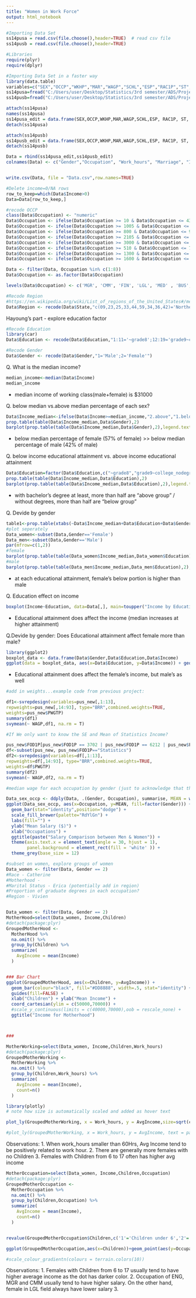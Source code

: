 ```yaml
---
title: "Women in Work Force"
output: html_notebook
---
```


```r
#Importing Data Set
ss14pusa = read.csv(file.choose(),header=TRUE)  # read csv file
ss14pusb = read.csv(file.choose(),header=TRUE)

#Libraries
require(plyr)
require(dplyr)
```

```r
#Importing Data Set in a faster way
library(data.table)
variables=c("SEX","OCCP","WKHP","MAR","WAGP","SCHL","ESP","RAC1P","ST","PAOC","PWGTP")
ss14pusa=fread("C:/Users/user/Desktop/Statistics/3rd semester/ADS/Project1/csv_pus/ss14pusa.csv",head=TRUE,select=variables)
ss14pusb=fread("C:/Users/user/Desktop/Statistics/3rd semester/ADS/Project1/csv_pus/ss14pusb.csv",head=TRUE,select=variables)
```

```r
attach(ss14pusa)
names(ss14pusa)
ss14pusa_edit = data.frame(SEX,OCCP,WKHP,MAR,WAGP,SCHL,ESP, RAC1P, ST, PAOC, PWGTP)
detach(ss14pusa)

attach(ss14pusb)
ss14pusb_edit = data.frame(SEX,OCCP,WKHP,MAR,WAGP,SCHL,ESP, RAC1P, ST, PAOC, PWGTP)
detach(ss14pusb)

Data = rbind(ss14pusa_edit,ss14pusb_edit)
colnames(Data) <- c("Gender","Occupation", "Work_hours", "Marriage", "Income", "Education" ,"Parental_Occupation", "Race", "State", "Children", "Weight")


write.csv(Data, file = "Data.csv",row.names=TRUE)
```

```r
#Delete income=0/NA rows
row_to_keep=which(Data$Income>0)
Data=Data[row_to_keep,]
```

```r
#recode OCCP
class(Data$Occupation) <- "numeric"
Data$Occupation <- ifelse(Data$Occupation >= 10 & Data$Occupation <= 430, 1, Data$Occupation)
Data$Occupation <- ifelse(Data$Occupation >= 1005 & Data$Occupation <= 1240, 2, Data$Occupation)
Data$Occupation <- ifelse(Data$Occupation >= 800 & Data$Occupation <= 950, 3, Data$Occupation)
Data$Occupation <- ifelse(Data$Occupation >= 2105 & Data$Occupation <= 2160, 4, Data$Occupation)
Data$Occupation <- ifelse(Data$Occupation >= 3000 & Data$Occupation <= 3540, 5, Data$Occupation)
Data$Occupation <- ifelse(Data$Occupation >= 510 & Data$Occupation <= 740, 6, Data$Occupation)
Data$Occupation <- ifelse(Data$Occupation >= 1300 & Data$Occupation <= 1560, 7, Data$Occupation)
Data$Occupation <- ifelse(Data$Occupation >= 1600 & Data$Occupation <= 1965, 8, Data$Occupation)

Data <- filter(Data, Occupation %in% c(1:8))
Data$Occupation <- as.factor(Data$Occupation)

levels(Data$Occupation) <- c('MGR', 'CMM', 'FIN', 'LGL', 'MED' , 'BUS', 'ENG', 'SCI')

#Recode Region
#https://en.wikipedia.org/wiki/List_of_regions_of_the_United_States#/media/File:Census_Regions_and_Division_of_the_United_States.svg
Data$Region <- recode(Data$State,"c(09,23,25,33,44,59,34,36,42)='Northeast';c(17,18,26,38,55,19,20,27,29,31,38,46)='Mid West'; c(10,12,13,24,37,45,51,11,54,01,21,28,47,05,22,40,48)='South';c(04,08,16,30,32,35,49,50,02,06,15,41,53)='West'))

```

Hayoung's part - explore education factor
```r
#Recode Education
library(car)
Data$Education <- recode(Data$Education,"1:11='~grade8';12:19='grade9~college_nodegree';20:21='associate/bachelor';22:23='master/professional';24='doctor'")
```
```r
#Recode Gender
Data$Gender <- recode(Data$Gender,"1='Male';2='Female'")
```

Q. What is the median income?
```r
median_income<-median(Data$Income)
median_income 
```
* median income of working class(male+female) is $31000

Q. below median vs.above median percentage of each sex?
```r
Data$Income_median<-ifelse(Data$Income>=median_income,"2.above","1.below")
prop.table(table(Data$Income_median,Data$Gender),2)
barplot(prop.table(table(Data$Income_median,Data$Gender),2),legend.text=TRUE,horiz=TRUE)
```
* below median percentage of female (57% of female) >> below median percentage of male (42% of male)

Q. below income educational attainment vs. above income educational attainment
```r
Data$Education=factor(Data$Education,c("~grade8","grade9~college_nodegree","associate/bachelor","master/professional","doctor"))
prop.table(table(Data$Income_median,Data$Education),2)
barplot(prop.table(table(Data$Income_median,Data$Education),2),legend.text=TRUE,horiz=TRUE)
```
* with bachelor's degree at least, more than half are "above group" / without degrees, more than half are "below group"

Q. Devide by gender
```r
table1<-prop.table(xtabs(~Data$Income_median+Data$Education+Data$Gender),c(1,3))
#plot seperately
Data_women<-subset(Data,Gender=='Female')
Data_men<-subset(Data,Gender=='Male')
par(mfrow=c(1,2))
#female
barplot(prop.table(table(Data_women$Income_median,Data_women$Education),2),legend.text=TRUE,horiz=TRUE)
#male
barplot(prop.table(table(Data_men$Income_median,Data_men$Education),2),legend.text=TRUE,horiz=TRUE)
```
* at each educational attainment, female's below portion is higher than male

Q. Education effect on income
```r
boxplot(Income~Education, data=Data[,], main=toupper("Income by Educational attainment"), font.main=3, cex.main=1.2, xlab="Educational attainment", ylab="Income", font.lab=1, col="darkgreen")
```
* Educational attainment does affect the income (median increases at higher attainment)

Q.Devide by gender: Does Educational attainment affect female more than male?
```r
library(ggplot2)
boxplot_data <- data.frame(Data$Gender,Data$Education,Data$Income)
ggplot(data = boxplot_data, aes(x=Data$Education, y=Data$Income)) + geom_boxplot(aes(fill=Data$Gender))
```
* Educational attainment does affect the female's income, but male's as well

```r
#add in weights...example code from previous project:

df1<-svrepdesign(variables=pus_new[,1:13], 
repweights=pus_new[,14:93], type="BRR",combined.weights=TRUE,
weights=pus_new$PWGTP)
summary(df1)
svymean(~ WAGP,df1, na.rm = T)

#If We only want to know the SE and Mean of Statistics Income?

pus_new$FOD1P[pus_new$FOD1P == 3702 | pus_new$FOD1P == 6212 | pus_new$FOD1P == 6202]<-"Statistics"
df<-subset(pus_new, pus_new$FOD1P=="Statistics")
df2<-svrepdesign(variables=df[,1:13], 
repweights=df[,14:93], type="BRR",combined.weights=TRUE,
weights=df$PWGTP)
summary(df2)
svymean(~ WAGP,df2, na.rm = T)
```

```r

#median wage for each occupation by gender (just to acknowledge that there *is* a gender gap)

Data_sex_occp <- ddply(Data, .(Gender, Occupation), summarise, MEAN = weighted.mean(Income, Weight, na.rm = T))
ggplot(Data_sex_occp, aes(x=Occupation, y=MEAN, fill=factor(Gender))) + 
  geom_bar(stat="identity",position="dodge") + 
  scale_fill_brewer(palette="RdYlGn") +
  labs(fill="") + 
  ylab("Mean Salary ($)") + 
  xlab("Occupations") + 
  ggtitle(paste("Salary Comparison between Men & Women")) + 
  theme(axis.text.x = element_text(angle = 30, hjust = 1), 
        panel.background = element_rect(fill = 'white' )) + 
  theme_grey(base_size = 12)

```

```r
#subset on women, explore groups of women
Data_women <- filter(Data, Gender == 2)
#Race - Catherine
#Motherhood - 
#Marital Status - Erica (potentially add in region)
#Proportion of graduate degrees in each occupation?
#Region - Vivien

```

```r

```

```r
Data_women <- filter(Data, Gender == 2)
MotherHood=select(Data_women, Income,Children)
#detach(package:plyr)
GroupedMotherHood <-
  MotherHood %>%
  na.omit() %>%
  group_by(Children) %>% 
  summarize(
    AvgIncome = mean(Income)
  ) 


### Bar Chart
ggplot(GroupedMotherHood, aes(x=Children, y=AvgIncome)) + 
  geom_bar(colour="black", fill="#DD8888", width=.5, stat="identity") + 
  guides(fill=FALSE) +
  xlab("Children") + ylab("Mean Income") +
  coord_cartesian(ylim = c(50000,70000)) +
  #scale_y_continuous(limits = c(40000,70000),oob = rescale_none) +
  ggtitle("Income for Motherhood")



### 
```

```r
MotherWorking=select(Data_women, Income,Children,Work_hours)
#detach(package:plyr)
GroupedMotherWorking <-
  MotherWorking %>%
  na.omit() %>%
  group_by(Children,Work_hours) %>% 
  summarize(
    AvgIncome = mean(Income),
    count=n()
  ) 

library(plotly)
# note how size is automatically scaled and added as hover text

plot_ly(GroupedMotherWorking, x = Work_hours, y = AvgIncome,size=sqrt(count), color = Children,text = paste("Count: ", count),opacity=1-Children*0.2,mode = "markers")

#plot_ly(GroupedMotherWorking, x = Work_hours, y = AvgIncome, text = paste("Count: ", #count),mode = "markers", opacity=1-Children*0.2,color = Children)
```
Observations:
1. When work_hours smaller than 60Hrs, Avg Income tend to be positively related to work hour.
2. There are generally more females with no Children
3. Females with Children from 6 to 17 often has higher avg income
```r
MotherOccupation=select(Data_women, Income,Children,Occupation)
#detach(package:plyr)
GroupedMotherOccupation <-
  MotherOccupation %>%
  na.omit() %>%
  group_by(Children,Occupation) %>% 
  summarize(
    AvgIncome = mean(Income),
    count=n()
  ) 


revalue(GroupedMotherOccupation$Children,c('1'='Children under 6','2'='Children from 6 to 17','3'='Children under 6 and above 6','4'='No Children'))

ggplot(GroupedMotherOccupation,aes(x=Children))+geom_point(aes(y=Occupation,size=count,colour=AvgIncome))+scale_colour_gradient(low="green",high="red")+scale_x_continuous(breaks=1:4, labels=c("Children under 6", "Children from 6 to 17", "Children under 6 and above 6", "No Children")) 

#scale_colour_gradientn(colours = terrain.colors(10))
```
Observations:
1. Females with Children from 6 to 17 usually tend to have higher average income as the dot has darker color.
2. Occupation of ENG, MGR and CMM usually tend to have higher salary. On the other hand, female in LGL field always have lower salary
3. 

